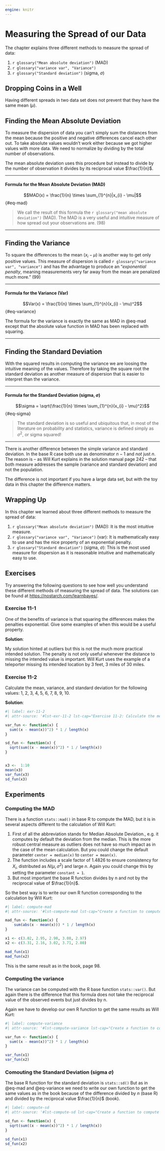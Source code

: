 ```yaml
---
engine: knitr
---
```


# Measuring the Spread of our Data

The chapter explains three different methods to measure the spread of
data:

1.  `r glossary("Mean absolute deviation")` (MAD)
2.  `r glossary("variance var", "Variance")`
3.  `r glossary("Standard deviation")` (sigma, $\sigma$)

## Dropping Coins in a Well

Having different spreads in two data set does not prevent that they have
the same mean ($\mu$).

## Finding the Mean Absolute Deviation

To measure the dispersion of data you can't simply sum the distances
from the mean because the positive and negative differences cancel each
other out. To take absolute values wouldn't work either because we got
higher values with more data. We need to normalize by dividing by the
total number of observations.

The mean absolute deviation uses this procedure but instead to divide by
the number of observation it divides by its reciprocal value
$\frac{1}{n}$.

------------------------------------------------------------------------

::: {#thm-mad}
#### Formula for the Mean Absolute Deviation (MAD)

$$MAD(x) = \frac{1}{n} \times \sum_{1}^{n}|x_{i} - \mu|$$ {#eq-mad}

> We call the result of this formula the
> `r glossary("mean absolute deviation")` (MAD). The MAD is a very
> useful and intuitive measure of how spread out your observations are.
> (98)
:::

------------------------------------------------------------------------

## Finding the Variance

To square the differences to the mean ($x_{i} - \mu$) is another way to
get only positive values. This measure of dispersion is called
`r glossary("variance var", "variance")` and has the advantage to
produce an "*exponential penalty*, meaning measurements very far away
from the mean are penalized much more." (99)

------------------------------------------------------------------------

::: {#thm-variance}
#### Formula for the Variance (Var)

$$Var(x) = \frac{1}{n} \times \sum_{1}^{n}(x_{i} - \mu)^2$$ {#eq-variance}

The formula for the variance is exactly the same as MAD in @eq-mad
except that the absolute value function in MAD has been replaced with
squaring.
:::

------------------------------------------------------------------------

## Finding the Standard Deviation

With the squared results in computing the variance we are loosing the
intuitive meaning of the values. Therefore by taking the square root the
standard deviation as another measure of dispersion that is easier to
interpret than the variance.

------------------------------------------------------------------------

::: {#thm-sigma}
#### Formula for the Standard Deviation (sigma, $\sigma$)

$$\sigma = \sqrt{\frac{1}{n} \times \sum_{1}^{n}(x_{i} - \mu)^2}$$ {#eq-sigma}

> The standard deviation is so useful and ubiquitous that, in most of
> the literature on probability and statistics, variance is defined
> simply as $\sigma^2$, or sigma squared!
:::

------------------------------------------------------------------------

::: callout-warning
There is another difference between the simple variance and standard
deviation. In the base R case both use as denominator $n - 1$ and *not*
just $n$. The reason is -- as Will Kurt explains in the solution manual
page 242 -- that both measure addresses the sample (variance and
standard deviation) and not the population.

The difference is not important if you have a large data set, but with
the toy data in this chapter the difference matters.
:::

## Wrapping Up

In this chapter we learned about three different methods to measure the
spread of data:

1.  `r glossary("Mean absolute deviation")` (MAD): It is the most
    intuitive measure.
2.  `r glossary("variance var", "Variance")` (var): It is mathematically
    easy to use and has the nice property of an exponential penalty.
3.  `r glossary("Standard deviation")` (sigma, $\sigma$): This is the
    most used measure for dispersion as it is reasonable intuitive and
    mathematically easy to use.

## Exercises

Try answering the following questions to see how well you understand
these different methods of measuring the spread of data. The solutions
can be found at <https://nostarch.com/learnbayes/>.

### Exercise 11-1

One of the benefits of variance is that squaring the differences makes
the penalties exponential. Give some examples of when this would be a
useful property.

**Solution**:

::: callout-note
My solution hinted at outliers but this is not the much more practical
intended solution. The penalty is not only useful whenever the distance
to missing the intended value is important. Will Kurt uses the example
of a teleporter missing its intended location by 3 feet, 3 miles of 30
miles.
:::

### Exercise 11-2

Calculate the mean, variance, and standard deviation for the following
values: 1, 2, 3, 4, 5, 6, 7, 8, 9, 10.

**Solution**:

```r
#| label: exr-11-2
#| attr-source: '#lst-exr-11-2 lst-cap="Exercise 11-2: Calculate the mean, variance, and standard deviation for the following values: 1, 2, 3, 4, 5, 6, 7, 8, 9, 10."'

var_fun <- function(x) {
  sum((x - mean(x))^2) * 1 / length(x)
}

sd_fun <- function(x) {
  sqrt(sum((x - mean(x))^2) * 1 / length(x))
}


x3 <-  1:10
mean(x3)
var_fun(x3)
sd_fun(x3)
```

## Experiments

### Computing the MAD

There is a function `stats::mad()` in base R to compute the MAD, but it
is in several aspects different to the calculation of Will Kurt:

1.  First of all the abbreviation stands for Median Absolute Deviation.,
    e.g. it computes by default the deviation from the median. This is
    the more robust central measure as outliers does not have so much
    impact as in the case of the mean calculation. But you could change
    the default parameter `center = median(x)` to `center = mean(x)`.
2.  The function includes a scale factor of 1.4826 to ensure consistency
    for $X_{i}$, distributed as $N(\mu, \sigma^2)$ and large $n$. Again
    you could change this by setting the parameter `constant = 1`.
3.  But most important the base R function divides by n and not by the
    reciprocal value of $\frac{1}{n}$.

So the best way is to write our own R function corresponding to the
calculation by Will Kurt:

```r
#| label: compute-mad
#| attr-source: '#lst-compute-mad lst-cap="Create a function to compute the mean absolute deviation (MAD) as used in the book"'

mad_fun <- function(x) {
    sum(abs(x - mean(x))) * 1 / length(x)
}

x1 <- c(3.02, 2.95, 2.98, 3.08, 2.97)
x2 <- c(3.31, 2.16, 3.02, 3.71, 2.80)

mad_fun(x1)
mad_fun(x2)

```

This is the same result as in the book, page 98.

### Computing the variance

The variance can be computed with the R base function `stats::var()`.
But again there is the difference that this formula does not take the
reciprocal value of the observed events but just divides by n.

Again we have to develop our own R function to get the same results as
Will Kurt:

```r
#| label: compute-variance
#| attr-source: '#lst-compute-variance lst-cap="Create a function to compute the variance as used in the book"'

var_fun <- function(x) {
  sum((x - mean(x))^2) * 1 / length(x)
}

var_fun(x1)
var_fun(x2)
```

### Comouting the Standard Deviation (sigma $\sigma$)

The base R function for the standard deviation is `stats::sd()` But as
in @eq-mad and @eq-variance we need to write our own function to get the
same values as in the book because of the difference divided by $n$
(base R) and divided by the reciprocal value $\frac{1}{n}$ (book).

```r
#| label: compute-sd
#| attr-source: '#lst-compute-sd lst-cap="Create a function to compute the standard deviation as used in the book"'

sd_fun <- function(x) {
  sqrt(sum((x - mean(x))^2) * 1 / length(x))
}

sd_fun(x1)
sd_fun(x2)
```


